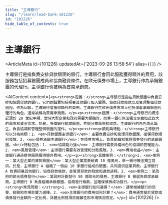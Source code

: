 ```yaml
---
title: "主導銀行"
slug: "/learn/lead-bank-101226"
id: "101226"
hide_table_of_contents: true
---
```



# 主導銀行

<ArticleMeta id={101226} updatedAt={'2023-09-26 13:58:54'} alias={`[]`} />
<div className='border-solid border-b border-t-0 my-4 border-[var(--ifm-color-gray-300)]' />

主導銀行是指負責安排貸款銀團的銀行。主導銀行會因此服務獲得額外的費用，該服務包括招募銀團成員和協商融資條件。在歐元債券市場上，主導銀行作為承銷銀團的代理行。主導銀行也被稱為首席承銷商。

<AIContent content={`<p><strong>定義：</strong>主導銀行是指在貸款銀團中負責安排和協調貸款的銀行。它們的職責包括招募其他銀行加入銀團、協商貸款條款以及管理整個貸款過程。作為回報，主導銀行會獲得額外的費用。主導銀行在歐元債券市場上也扮演着承銷銀團代理行的角色，通常被稱為首席承銷商。</p><p><strong>起源：</strong>主導銀行的概念起源於 20 世紀中期，當時大型企業和政府需要大額融資，而單一銀行無法獨立承擔如此巨大的風險和資金需求。於是，多個銀行組成銀團，共同分擔風險和收益。主導銀行的角色由此誕生，負責協調和管理整個銀團的運作。</p><p><strong>類別與特點：</strong>主導銀行可以分為兩類：1. <em>貸款銀團主導銀行</em>：主要負責安排和管理貸款銀團，確保貸款順利發放。2. <em>債券承銷主導銀行</em>：在債券市場上，負責組織和管理債券發行的承銷銀團。<br/>特點包括：1. <em>協調能力強</em>：主導銀行需要具備出色的協調和管理能力。2. <em>風險管理</em>：主導銀行需要有效管理和分散風險。3. <em>費用收益</em>：主導銀行通過提供服務獲得額外費用。</p><p><strong>具體案例：</strong>1. <em>案例一：某大型企業的貸款銀團</em>：某大型企業需要融資 10 億美元，單一銀行無法獨立提供。於是，主導銀行 A 組織了一個由 10 家銀行組成的銀團，共同提供這筆貸款。主導銀行 A 負責招募其他銀行、協商貸款條款，並管理貸款的發放和還款過程。2. <em>案例二：某政府的歐元債券發行</em>：某政府計劃發行 50 億歐元的債券，主導銀行 B 被選為首席承銷商。主導銀行 B 負責組織承銷銀團，協商發行條款，並確保債券成功發行。</p><p><strong>常見問題：</strong>1. <em>主導銀行如何選擇？</em>：通常根據銀行的信譽、經驗和市場影響力選擇。2. <em>主導銀行的費用如何計算？</em>：費用通常基於貸款或債券發行金額的一定比例，具體比例視項目複雜性和市場情況而定。</p>`} id={101226} />
